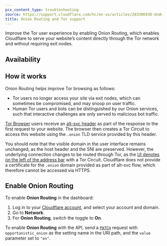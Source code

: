 ```yaml
---
pcx_content_type: troubleshooting
source: https://support.cloudflare.com/hc/en-us/articles/203306930-Understanding-Cloudflare-Tor-support-and-Onion-Routing
title: Onion Routing and Tor support
---
```



Improve the Tor user experience by enabling Onion Routing, which enables Cloudflare to serve your website’s content directly through the Tor network and without requiring exit nodes.

## Availability

<FeatureTable id="network.onion_routing" />

## How it works

Onion Routing helps improve Tor browsing as follows:

- Tor users no longer access your site via exit nodes, which can sometimes be compromised, and may snoop on user traffic.
- Human Tor users and bots can be distinguished by our Onion services, such that interactive challenges are only served to malicious bot traffic.

[Tor Browser](https://tb-manual.torproject.org/about/) users receive an [alt-svc header](https://httpwg.org/specs/rfc7838.html#alt-svc) as part of the response to the first request to your website. The browser then creates a Tor Circuit to access this website using the `.onion` TLD service provided by this header.

You should note that the visible domain in the user interface remains unchanged, as the host header and the SNI are preserved. However, the underlying connection changes to be routed through Tor, as the [UI denotes on the left of the address bar](https://tb-manual.torproject.org/managing-identities/#managing-identities) with a Tor Circuit. Cloudflare does not provide a certificate for the `.onion` domain provided as part of alt-svc flow, which therefore cannot be accessed via HTTPS.

## Enable Onion Routing

<Tabs syncKey="dashPlusAPI"> <TabItem label="Dashboard">

To enable **Onion Routing** in the dashboard:

1. Log in to your [Cloudflare account](https://dash.cloudflare.com), and select your account and domain.
2. Go to **Network**.
3. For **Onion Routing**, switch the toggle to **On**.

</TabItem> <TabItem label="API">

To enable **Onion Routing** with the API, send a [`PATCH`](/api/resources/zones/subresources/settings/methods/edit/) request with `opportunistic_onion` as the setting name in the URI path, and the `value` parameter set to `"on"`.

</TabItem> </Tabs>
